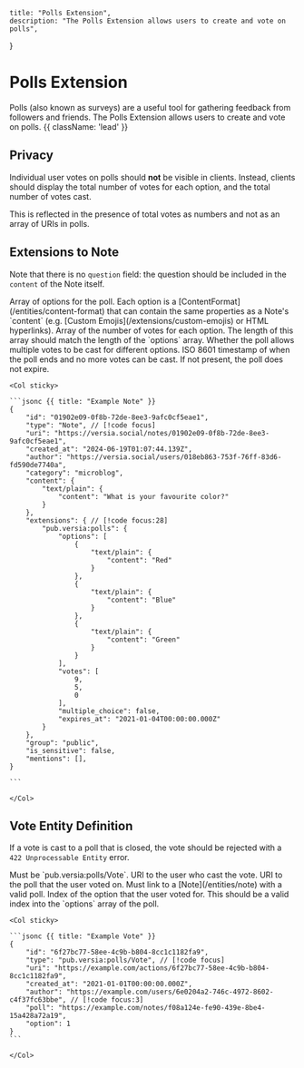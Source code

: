     title: "Polls Extension",
    description: "The Polls Extension allows users to create and vote on polls",
}

# Polls Extension

Polls (also known as surveys) are a useful tool for gathering feedback from followers and friends. The Polls Extension allows users to create and vote on polls. {{ className: 'lead' }}

## Privacy

Individual user votes on polls should **not** be visible in clients. Instead, clients should display the total number of votes for each option, and the total number of votes cast.

This is reflected in the presence of total votes as numbers and not as an array of URIs in polls.

## Extensions to Note

Note that there is no `question` field: the question should be included in the `content` of the Note itself.

<Row>
    <Col>
        <Properties>
            <Property name="options" type="ContentFormat[]" required="true">
                Array of options for the poll. Each option is a [ContentFormat](/entities/content-format) that can contain the same properties as a Note's `content` (e.g. [Custom Emojis](/extensions/custom-emojis) or HTML hyperlinks).
            </Property>
            <Property name="votes" type="number[]" required="true" numberType="u64">
                Array of the number of votes for each option. The length of this array should match the length of the `options` array.
            </Property>
            <Property name="multiple_choice" type="boolean" required="true">
                Whether the poll allows multiple votes to be cast for different options.
            </Property>
            <Property name="expires_at" type="ISO 8601" typeLink="/types#iso8601" required="false">
                ISO 8601 timestamp of when the poll ends and no more votes can be cast. If not present, the poll does not expire.
            </Property>
        </Properties>
    </Col>

    <Col sticky>

    ```jsonc {{ title: "Example Note" }}
    {
        "id": "01902e09-0f8b-72de-8ee3-9afc0cf5eae1",
        "type": "Note", // [!code focus]
        "uri": "https://versia.social/notes/01902e09-0f8b-72de-8ee3-9afc0cf5eae1",
        "created_at": "2024-06-19T01:07:44.139Z",
        "author": "https://versia.social/users/018eb863-753f-76ff-83d6-fd590de7740a",
        "category": "microblog",
        "content": {
            "text/plain": {
                "content": "What is your favourite color?"
            }
        },
        "extensions": { // [!code focus:28]
            "pub.versia:polls": {
                "options": [
                    {
                        "text/plain": {
                            "content": "Red"
                        }
                    },
                    {
                        "text/plain": {
                            "content": "Blue"
                        }
                    },
                    {
                        "text/plain": {
                            "content": "Green"
                        }
                    }
                ],
                "votes": [
                    9,
                    5,
                    0
                ],
                "multiple_choice": false,
                "expires_at": "2021-01-04T00:00:00.000Z"
            }
        },
        "group": "public",
        "is_sensitive": false,
        "mentions": [],
    }

    ```
    
    </Col>
</Row>

## Vote Entity Definition

If a vote is cast to a poll that is closed, the vote should be rejected with a `422 Unprocessable Entity` error.

<Row>
    <Col>
        <Properties>
            <Property name="type" type="string" required="true">
                Must be `pub.versia:polls/Vote`.
            </Property>
            <Property name="author" type="URI" required="true" typeLink="/types#uri">
                URI to the user who cast the vote.
            </Property>
            <Property name="poll" type="URI" required="true" typeLink="/types#uri">
                URI to the poll that the user voted on. Must link to a [Note](/entities/note) with a valid poll.
            </Property>
            <Property name="option" type="number" required="true" numberType="u64">
                Index of the option that the user voted for. This should be a valid index into the `options` array of the poll.
            </Property>
        </Properties>
    </Col>

    <Col sticky>

    ```jsonc {{ title: "Example Vote" }}
    {
        "id": "6f27bc77-58ee-4c9b-b804-8cc1c1182fa9",
        "type": "pub.versia:polls/Vote", // [!code focus]
        "uri": "https://example.com/actions/6f27bc77-58ee-4c9b-b804-8cc1c1182fa9",
        "created_at": "2021-01-01T00:00:00.000Z",
        "author": "https://example.com/users/6e0204a2-746c-4972-8602-c4f37fc63bbe", // [!code focus:3]
        "poll": "https://example.com/notes/f08a124e-fe90-439e-8be4-15a428a72a19",
        "option": 1
    }
    ```
    
    </Col>
</Row>